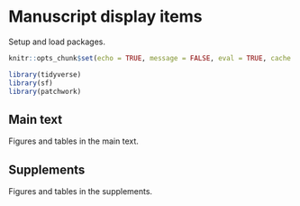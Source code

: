 # Manuscript display items

Setup and load packages.

```r
knitr::opts_chunk$set(echo = TRUE, message = FALSE, eval = TRUE, cache = TRUE)
```

```r
library(tidyverse)
library(sf)
library(patchwork)
```

## Main text

Figures and tables in the main text.

## Supplements

Figures and tables in the supplements.
